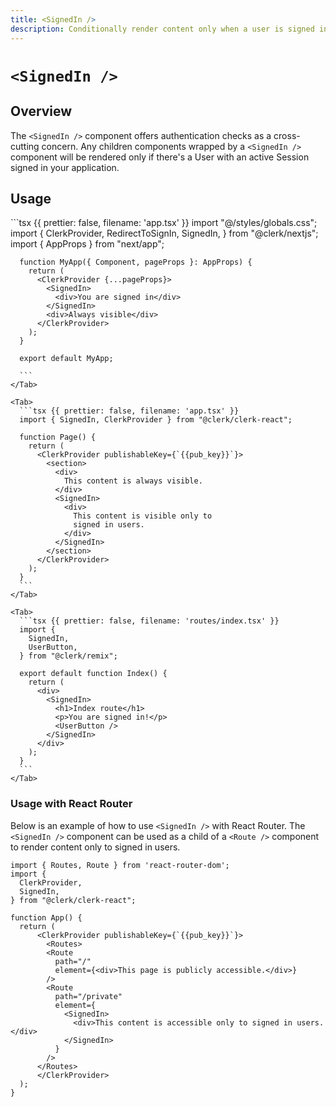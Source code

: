 ```yaml
---
title: <SignedIn />
description: Conditionally render content only when a user is signed in.
---
```


# `<SignedIn />`

## Overview

The `<SignedIn />` component offers authentication checks as a cross-cutting concern. Any children components wrapped by a `<SignedIn />` component will be rendered only if there's a User with an active Session signed in your application.

## Usage

<InjectKeys>
  <Tabs type="framework" items={["Next.js", "React", "Remix"]}>
    <Tab>
      ```tsx {{ prettier: false, filename: 'app.tsx' }}
      import "@/styles/globals.css";
      import {
        ClerkProvider,
        RedirectToSignIn,
        SignedIn,
      } from "@clerk/nextjs";
      import { AppProps } from "next/app";

      function MyApp({ Component, pageProps }: AppProps) {
        return (
          <ClerkProvider {...pageProps}>
            <SignedIn>
              <div>You are signed in</div>
            </SignedIn>
            <div>Always visible</div>
          </ClerkProvider>
        );
      }

      export default MyApp;

      ```
    </Tab>

    <Tab>
      ```tsx {{ prettier: false, filename: 'app.tsx' }}
      import { SignedIn, ClerkProvider } from "@clerk/clerk-react";

      function Page() {
        return (
          <ClerkProvider publishableKey={`{{pub_key}}`}>
            <section>
              <div>
                This content is always visible.
              </div>
              <SignedIn>
                <div>
                  This content is visible only to
                  signed in users.
                </div>
              </SignedIn>
            </section>
          </ClerkProvider>
        );
      }
      ```
    </Tab>

    <Tab>
      ```tsx {{ prettier: false, filename: 'routes/index.tsx' }}
      import {
        SignedIn,
        UserButton,
      } from "@clerk/remix";

      export default function Index() {
        return (
          <div>
            <SignedIn>
              <h1>Index route</h1>
              <p>You are signed in!</p>
              <UserButton />
            </SignedIn>
          </div>
        );
      }
      ```
    </Tab>
  </Tabs>
</InjectKeys>

### Usage with React Router

Below is an example of how to use `<SignedIn />` with React Router. The `<SignedIn />` component can be used as a child of a `<Route />` component to render content only to signed in users.

```tsx {{ prettier: false, filename: 'app.tsx' }}
import { Routes, Route } from 'react-router-dom';
import {
  ClerkProvider,
  SignedIn,
} from "@clerk/clerk-react";

function App() {
  return (
      <ClerkProvider publishableKey={`{{pub_key}}`}>
        <Routes>
        <Route
          path="/"
          element={<div>This page is publicly accessible.</div>}
        />
        <Route
          path="/private"
          element={
            <SignedIn>
              <div>This content is accessible only to signed in users.</div>
            </SignedIn>
          }
        />
      </Routes>
      </ClerkProvider>
  );
}
```
